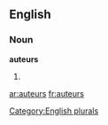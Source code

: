 ==English==

===Noun===
'''auteurs'''

# {{plural of|[[auteur]]}}

[[Category:English plurals]]

[[ar:auteurs]]
[[fr:auteurs]]